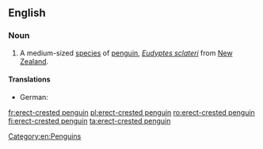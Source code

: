 ==English==
{{rfi|en}}
{{wikipedia}}
{{wikispecies|Eudyptes sclateri}}

===Noun===
{{en-noun|head=[[erect]]-[[crested]] [[penguin]]}}

# A medium-sized [[species]] of [[penguin]], ''[[Eudyptes sclateri]]'' from [[New Zealand]].

====Translations====
{{trans-top|''Eudyptes sclateri''}}
* German: {{t+|de|Kronenpinguin|m}}
{{trans-mid}}
{{trans-bottom}}

[[Category:en:Penguins]]

[[fr:erect-crested penguin]]
[[pl:erect-crested penguin]]
[[ro:erect-crested penguin]]
[[fi:erect-crested penguin]]
[[ta:erect-crested penguin]]